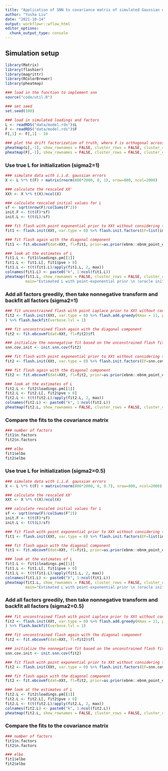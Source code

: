 ```yaml
---
title: "Application of SNN to covariance matrix of simulated Gaussian data with correlated factors"
author: "Yusha Liu"
date: "2021-10-14"
output: workflowr::wflow_html
editor_options:
  chunk_output_type: console
---
```


## Simulation setup
```r
library(Matrix)
library(flashier)
library(magrittr)
library(RColorBrewer)
library(pheatmap)

### load in the function to implement snn
source("code/util.R")

### set seed
set.seed(100)

### load in simulated loadings and factors
L <- readRDS("data/model.rds")$L
F <- readRDS("data/model.rds")$F
F[,1] <- F[,1] - 10

### plot the drift factorization of truth, where F is orthogonal across columns 
pheatmap(L[,-1], show_rownames = FALSE, cluster_rows = FALSE, cluster_cols = FALSE, main="True L")
pheatmap(F[,-1], show_rownames = FALSE, cluster_rows = FALSE, cluster_cols = FALSE, main="True F")

```


### Use true L for initialization (sigma2=1)
```r
### simulate data with i.i.d. gaussian errors
X <- L %*% t(F) + matrix(rnorm(800*2000, 0, 1), nrow=800, ncol=2000)

### calculate the rescaled XX'
XXt <- X %*% t(X)/ncol(X)

### calculate rescaled initial values for L
sf <- sqrt(nrow(F)/colSums(F^2))
init.F <- t(t(F)*sf)
init.L <- t(t(L)/sf)

### fit flash with point exponential prior to XXt without considering the diagonal component for now
fit1 <- flash.init(XXt, var.type = 0) %>% flash.init.factors(EF=list(init.L, init.L), prior.family=as.prior(ebnm::ebnm_point_exponential, sign = 1)) 

### fit flash again with the diagonal component
fit1 <- fit.ebcovmf(dat=XXt, fl=fit1, prior=as.prior(ebnm::ebnm_point_exponential, sign = 1))$fl

### look at the estimates of L
fit1.L <- fit1$loadings.pm[[1]]
fit1.L <- fit1.L[, fit1$pve > 0]
fit1.L <- t(t(fit1.L)/apply(fit1.L, 2, max))
colnames(fit1.L) <- paste0("k", 1:ncol(fit1.L))
pheatmap(fit1.L, show_rownames = FALSE, cluster_rows = FALSE, cluster_cols = FALSE, 
         main="Estimated L with point-exponential prior \n (oracle init, sigma2=1)")

```


### Add all factors greedily, then take nonnegative transform and backfit all factors (sigma2=1)
```r
### fit unconstrained flash with point Laplace prior to XXt without considering the diagonal component for now
fit2 <- flash.init(XXt, var.type = 0) %>% flash.add.greedy(Kmax = 11, prior.family = prior.point.laplace(), verbose.lvl = 1
) %>% flash.backfit(verbose.lvl = 1)

### fit unconstrained flash again with the diagonal component
fit2 <- fit.ebcovmf(dat=XXt, fl=fit2)$fl

### initialize the nonnegative fit based on the unconstrained flash fit 
snn.cov.init <- init.snn.cov(fit2)

### fit flash with point exponential prior to XXt without considering the diagonal component for now
fit2 <- flash.init(XXt, var.type = 0) %>% flash.init.factors(EF=snn.cov.init, prior.family=as.prior(ebnm::ebnm_point_exponential, sign = 1)) 

### fit flash again with the diagonal component
fit2 <- fit.ebcovmf(dat=XXt, fl=fit2, prior=as.prior(ebnm::ebnm_point_exponential, sign = 1))$fl

### look at the estimates of L
fit2.L <- fit2$loadings.pm[[1]]
fit2.L <- fit2.L[, fit2$pve > 0]
fit2.L <- t(t(fit2.L)/apply(fit2.L, 2, max))
colnames(fit2.L) <- paste0("k", 1:ncol(fit2.L))
pheatmap(fit2.L, show_rownames = FALSE, cluster_rows = FALSE, cluster_cols = FALSE, main="Estimated L with point-exponential prior \n (greedy all + backfit all, sigma2=1")

```


### Compare the fits to the covariance matrix
```r
### number of factors
fit1$n.factors
fit2$n.factors

### elbo
fit1$elbo
fit2$elbo

```


### Use true L for initialization (sigma2=0.5)
```r
### simulate data with i.i.d. gaussian errors
X <- L %*% t(F) + matrix(rnorm(800*2000, 0, 0.7), nrow=800, ncol=2000)

### calculate the rescaled XX'
XXt <- X %*% t(X)/ncol(X)

### calculate rescaled initial values for L
sf <- sqrt(nrow(F)/colSums(F^2))
init.F <- t(t(F)*sf)
init.L <- t(t(L)/sf)

### fit flash with point exponential prior to XXt without considering the diagonal component for now
fit1 <- flash.init(XXt, var.type = 0) %>% flash.init.factors(EF=list(init.L, init.L), prior.family=as.prior(ebnm::ebnm_point_exponential, sign = 1)) 

### fit flash again with the diagonal component
fit1 <- fit.ebcovmf(dat=XXt, fl=fit1, prior=as.prior(ebnm::ebnm_point_exponential, sign = 1))$fl

### look at the estimates of L
fit1.L <- fit1$loadings.pm[[1]]
fit1.L <- fit1.L[, fit1$pve > 0]
fit1.L <- t(t(fit1.L)/apply(fit1.L, 2, max))
colnames(fit1.L) <- paste0("k", 1:ncol(fit1.L))
pheatmap(fit1.L, show_rownames = FALSE, cluster_rows = FALSE, cluster_cols = FALSE, 
         main="Estimated L with point-exponential prior \n (oracle init, sigma2=0.5)")

```


### Add all factors greedily, then take nonnegative transform and backfit all factors (sigma2=0.5)
```r
### fit unconstrained flash with point Laplace prior to XXt without considering the diagonal component for now
fit2 <- flash.init(XXt, var.type = 0) %>% flash.add.greedy(Kmax = 11, prior.family = prior.point.laplace(), verbose.lvl = 1
) %>% flash.backfit(verbose.lvl = 1)

### fit unconstrained flash again with the diagonal component
fit2 <- fit.ebcovmf(dat=XXt, fl=fit2)$fl

### initialize the nonnegative fit based on the unconstrained flash fit 
snn.cov.init <- init.snn.cov(fit2)

### fit flash with point exponential prior to XXt without considering the diagonal component for now
fit2 <- flash.init(XXt, var.type = 0) %>% flash.init.factors(EF=snn.cov.init, prior.family=as.prior(ebnm::ebnm_point_exponential, sign = 1)) 

### fit flash again with the diagonal component
fit2 <- fit.ebcovmf(dat=XXt, fl=fit2, prior=as.prior(ebnm::ebnm_point_exponential, sign = 1))$fl

### look at the estimates of L
fit2.L <- fit2$loadings.pm[[1]]
fit2.L <- fit2.L[, fit2$pve > 0]
fit2.L <- t(t(fit2.L)/apply(fit2.L, 2, max))
colnames(fit2.L) <- paste0("k", 1:ncol(fit2.L))
pheatmap(fit2.L, show_rownames = FALSE, cluster_rows = FALSE, cluster_cols = FALSE, main="Estimated L with point-exponential prior \n (greedy all + backfit all, sigma2=0.5")

```


### Compare the fits to the covariance matrix
```r
### number of factors
fit1$n.factors
fit2$n.factors

### elbo
fit1$elbo
fit2$elbo

```
